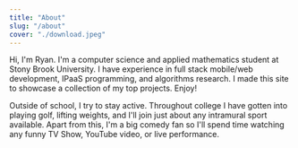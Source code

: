 ```yaml
---
title: "About"
slug: "/about"
cover: "./download.jpeg"
---
```

Hi, I'm Ryan.
I'm a computer science and applied mathematics student at Stony Brook University. I have experience in full stack mobile/web development, IPaaS programming, and algorithms research. I made this site to showcase a collection of my top projects. Enjoy!

Outside of school, I try to stay active. Throughout college I have gotten into playing golf, lifting weights, and I'll join just about any intramural sport available. Apart from this, I'm a big comedy fan so I'll spend time watching any funny TV Show, YouTube video, or live performance.

